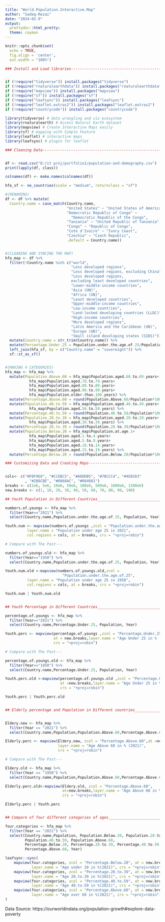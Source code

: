 ---
title: "World.Population.Interactive.Map"
author: "Sadeq-Rezai"
date: "2024-02-9"
output: 
  prettydoc::html_pretty:
  theme: cayman
---

```{r setup, include=FALSE}
knitr::opts_chunk$set(
  echo = TRUE,
  fig.align = 'center',
  out.width = "100%")
```

```{r ,echo=TRUE, message=FALSE , include=TRUE}
### Install and Load libraries--------------------------------------------------


if (!require("tidyverse")) install.packages("tidyverse")
if (!require("rnaturalearthdata")) install.packages("rnaturalearthdata")
if (!require("mapview")) install.packages("mapview")
if (!require("sf")) install.packages("sf")
if (!require("leafsync")) install.packages("leafsync")
if (!require("leaflet.extras2")) install.packages("leaflet.extras2")
if (!require("countrycode")) install.packages("countrycode")

library(tidyverse) # data wrangling and viz ecosystem
library(rnaturalearth) # Access Natural Earth dataset
library(mapview) # Create Interactive Maps easily
library(sf) # mapping with Simple Feature
library(leaflet) # interactive maps
library(leafsync) # plugin for leaflet

```

```{r ,echo=TRUE, results='hide', include=TRUE, warning=FALSE}
### Cleaning Data---------------------------------------------------------------


df <- read.csv("D:/it proj/portfolio1/population-and-demography.csv")
print(lapply(df, class))

colnames(df) <- make.names(colnames(df))

hfa_sf <- ne_countries(scale = "medium", returnclass = "sf")

#(RENAMING)
df <- df %>% mutate(
  Country.name = case_match(Country.name,
                            "United States" ~ "United States of America",
                            "Democratic Republic of Congo" ~
                              "Democratic Republic of the Congo",
                            "Tanzania" ~ "United Republic of Tanzania",
                            "Congo" ~ "Republic of Congo",
                            "Cote d'Ivoire" ~ "Ivory Coast",
                            "Czechia" ~ "Czech Republic",
                            .default = Country.name))


#(CLEANING AND SYNCING THE MAP)
hfa_map <- df %>% 
  filter(!Country.name %in% c("world",
                              "Less developed regions",
                              "Less developed regions, excluding China", 
                              "Less developed regions,
                              excluding least developed countries", 
                              "Lower-middle-income countries",
                              "Asia (UN)",
                              "Africa (UN)",
                              "Least developed countries",
                              "Upper-middle-income countries",
                              "Low-income countries",
                              "Land-locked developing countries (LLDC)",
                              "High-income countries",
                              "More developed regions",
                              "Latin America and the Caribbean (UN)",
                              "Europe (UN)",
                              "Small island developing states (SIDS)")) %>% 
  mutate(Country.name = str_trim(Country.name)) %>%
  mutate(Percentage.Under.25 = Population.under.the.age.of.25/Population*100)%>% 
  left_join(hfa_sf, by = c("Country.name" = "sovereignt")) %>% 
  sf::st_as_sf()


#(MAKING 4 CATEGORIES)
hfa_map <- hfa_map %>%
  mutate(Population.Above.60 = hfa_map$Population.aged.60.to.69.years+
           hfa_map$Population.aged.70.to.79.years+
           hfa_map$Population.aged.80.to.89.years+
           hfa_map$Population.aged.90.to.99.years+
           hfa_map$Population.older.than.100.years) %>% 
  mutate(Percentage.Above.60 = round(Population.Above.60/Population*100, 1)) %>% 
  mutate(Population.40.to.59 = hfa_map$Population.aged.40.to.49.years+
           hfa_map$Population.aged.50.to.59.years) %>% 
  mutate(Percentage.40.to.59 = round(Population.40.to.59/Population*100, 1)) %>%
  mutate(Population.20.to.39 = hfa_map$Population.aged.20.to.29.years+
           hfa_map$Population.aged.30.to.39.years) %>% 
  mutate(Percentage.20.to.39 = round(Population.20.to.39/Population*100, 1)) %>% 
  mutate(Population.Below.20 = hfa_map$Population.at.age.1+
           hfa_map$Population.aged.1.to.4.years+
           hfa_map$Population.aged.5.to.9.years+
           hfa_map$Population.aged.10.to.14.years+
           hfa_map$Population.aged.15.to.19.years) %>% 
  mutate(Percentage.Below.20 = round(Population.Below.20/Population*100, 1))

```



```{r pressure, echo=TRUE}
### Customizing Data and Creating Maps------------------------------------------


cols<- c("#F0F9E8", "#CCEBC5", "#A8DDB5", "#7BCCC4", "#4EB3D3"
         , "#2B8CBE", "#0868AC", "#084081")
breaks <- c(1e6, 5e6, 10e6, 50e6, 100e6, 500e6, 1000e6, 1500e6)
new.breaks <- c(1, 10, 20, 30, 40, 50, 60, 70, 80, 90, 100)

## Youth Population in Different Countries______________________________________

numbers.of.youngs <- hfa_map %>% 
  filter(Year=="2021") %>% 
  select(Country.name,Population.under.the.age.of.25, Population, Year)

Youth.num <- mapview(numbers.of.youngs ,zcol = "Population.under.the.age.of.25",
          layer.name = "Population under age 25 in 2021",
          col.regions = cols, at = breaks, crs = "+proj=robin")

# Compare with The Past---

numbers.of.youngs.old <- hfa_map %>% 
  filter(Year=="1950") %>% 
  select(Country.name,Population.under.the.age.of.25, Population, Year)

Youth.num.old <-mapview(numbers.of.youngs.old,zcol =
                          "Population.under.the.age.of.25",
          layer.name = "Population under age 25 in 1950",
          col.regions = cols, at = breaks, crs = "+proj=robin")

Youth.num | Youth.num.old


## Youth Percentage in Different Countries______________________________________

percentage.of.youngs <- hfa_map %>% 
  filter(Year=="2021") %>% 
  select(Country.name,Percentage.Under.25, Population, Year)

Youth.perc <- mapview(percentage.of.youngs ,zcol = "Percentage.Under.25",
                      at = new.breaks,layer.name = "Age Under 25 in % (2021)",
                      crs = "+proj=robin")

# Compare with The Past---

percentage.of.youngs.old <- hfa_map %>% 
  filter(Year=="1950") %>% 
  select(Country.name,Percentage.Under.25, Population, Year)

Youth.perc.old <-mapview(percentage.of.youngs.old ,zcol = "Percentage.Under.25",
                         at =new.breaks,layer.name = "Age Under 25 in % (1950)",
                         crs = "+proj=robin")

Youth.perc | Youth.perc.old


## Elderly percentage and Population in Different countries_____________________


Eldery.new <- hfa_map %>% 
  filter(Year == "2021") %>% 
  select(Country.name,Population,Population.Above.60,Percentage.Above.60, Year)

Elderly.perc <- mapview(Eldery.new, zcol = "Percentage.Above.60",at =new.breaks,
                        layer.name = "Age Above 60 in % (2021)",
                        crs = "+proj=robin")

# Compare with The Past---

Eldery.old <- hfa_map %>% 
  filter(Year == "1950") %>% 
  select(Country.name,Population,Population.Above.60,Percentage.Above.60, Year)

Elderly.perc.old<-mapview(Eldery.old, zcol = "Percentage.Above.60",
                          at=new.breaks,layer.name = "Age Above 60 in % (1950)",
                          crs = "+proj=robin")

Elderly.perc | Youth.perc


## Compare of four different categories of ages_________________________________

four.categories <- hfa_map %>% 
  filter(Year == "2021") %>% 
  select(Country.name,Population, Population.Below.20, Population.20.to.39,
         Population.40.to.59, Population.Above.60,
         Percentage.Below.20, Percentage.20.to.39, Percentage.40.to.59,
         Percentage.Above.60, Year)

leafsync::sync(
    mapview(four.categories, zcol = "Percentage.Below.20", at = new.breaks,
            layer.name = "Age under 20 in %(2021)", crs = "+proj=robin"),
    mapview(four.categories, zcol = "Percentage.20.to.39", at = new.breaks,
            layer.name = "Age 20.to.39 in %(2021)", crs = "+proj=robin"),
    mapview(four.categories, zcol = "Percentage.40.to.59", at = new.breaks,
            layer.name = "Age 40.to.59 in %(2021)", crs = "+proj=robin"),
    mapview(four.categories, zcol = "Percentage.Above.60", at = new.breaks,
            layer.name = "Age over 60 in %(2021)", crs = "+proj=robin")
)


```

Data Source: https://ourworldindata.org/population-growth#explore-data-poverty


